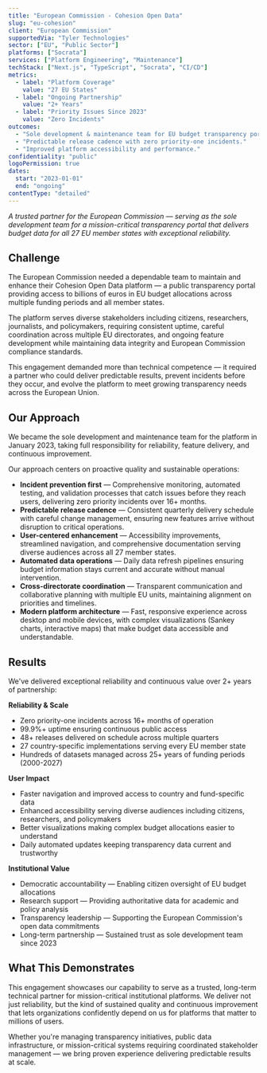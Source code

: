 ```yaml
---
title: "European Commission - Cohesion Open Data"
slug: "eu-cohesion"
client: "European Commission"
supportedVia: "Tyler Technologies"
sector: ["EU", "Public Sector"]
platforms: ["Socrata"]
services: ["Platform Engineering", "Maintenance"]
techStack: ["Next.js", "TypeScript", "Socrata", "CI/CD"]
metrics:
  - label: "Platform Coverage"
    value: "27 EU States"
  - label: "Ongoing Partnership"
    value: "2+ Years"
  - label: "Priority Issues Since 2023"
    value: "Zero Incidents"
outcomes:
  - "Sole development & maintenance team for EU budget transparency portal."
  - "Predictable release cadence with zero priority-one incidents."
  - "Improved platform accessibility and performance."
confidentiality: "public"
logoPermission: true
dates:
  start: "2023-01-01"
  end: "ongoing"
contentType: "detailed"
---
```


*A trusted partner for the European Commission — serving as the sole development team for a mission-critical transparency portal that delivers budget data for all 27 EU member states with exceptional reliability.*

## Challenge

The European Commission needed a dependable team to maintain and enhance their Cohesion Open Data platform — a public transparency portal providing access to billions of euros in EU budget allocations across multiple funding periods and all member states.

The platform serves diverse stakeholders including citizens, researchers, journalists, and policymakers, requiring consistent uptime, careful coordination across multiple EU directorates, and ongoing feature development while maintaining data integrity and European Commission compliance standards.

This engagement demanded more than technical competence — it required a partner who could deliver predictable results, prevent incidents before they occur, and evolve the platform to meet growing transparency needs across the European Union.

## Our Approach

We became the sole development and maintenance team for the platform in January 2023, taking full responsibility for reliability, feature delivery, and continuous improvement.

Our approach centers on proactive quality and sustainable operations:

* **Incident prevention first** — Comprehensive monitoring, automated testing, and validation processes that catch issues before they reach users, delivering zero priority incidents over 16+ months.
* **Predictable release cadence** — Consistent quarterly delivery schedule with careful change management, ensuring new features arrive without disruption to critical operations.
* **User-centered enhancement** — Accessibility improvements, streamlined navigation, and comprehensive documentation serving diverse audiences across all 27 member states.
* **Automated data operations** — Daily data refresh pipelines ensuring budget information stays current and accurate without manual intervention.
* **Cross-directorate coordination** — Transparent communication and collaborative planning with multiple EU units, maintaining alignment on priorities and timelines.
* **Modern platform architecture** — Fast, responsive experience across desktop and mobile devices, with complex visualizations (Sankey charts, interactive maps) that make budget data accessible and understandable.

## Results

We've delivered exceptional reliability and continuous value over 2+ years of partnership:

**Reliability & Scale**
* Zero priority-one incidents across 16+ months of operation
* 99.9%+ uptime ensuring continuous public access
* 48+ releases delivered on schedule across multiple quarters
* 27 country-specific implementations serving every EU member state
* Hundreds of datasets managed across 25+ years of funding periods (2000-2027)

**User Impact**
* Faster navigation and improved access to country and fund-specific data
* Enhanced accessibility serving diverse audiences including citizens, researchers, and policymakers
* Better visualizations making complex budget allocations easier to understand
* Daily automated updates keeping transparency data current and trustworthy

**Institutional Value**
* Democratic accountability — Enabling citizen oversight of EU budget allocations
* Research support — Providing authoritative data for academic and policy analysis
* Transparency leadership — Supporting the European Commission's open data commitments
* Long-term partnership — Sustained trust as sole development team since 2023

## What This Demonstrates

This engagement showcases our capability to serve as a trusted, long-term technical partner for mission-critical institutional platforms. We deliver not just reliability, but the kind of sustained quality and continuous improvement that lets organizations confidently depend on us for platforms that matter to millions of users.

Whether you're managing transparency initiatives, public data infrastructure, or mission-critical systems requiring coordinated stakeholder management — we bring proven experience delivering predictable results at scale.
